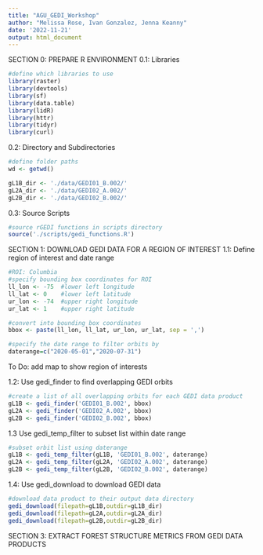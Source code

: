 ```yaml
---
title: "AGU_GEDI_Workshop"
author: "Melissa Rose, Ivan Gonzalez, Jenna Keanny"
date: '2022-11-21'
output: html_document
---
```


SECTION 0: PREPARE R ENVIRONMENT
0.1: Libraries
```r
#define which libraries to use
library(raster)   
library(devtools) 
library(sf) 
library(data.table)
library(lidR)
library(httr)
library(tidyr)
library(curl)
```

0.2: Directory and Subdirectories 
```r
#define folder paths
wd <- getwd()

gL1B_dir <- './data/GEDI01_B.002/'
gL2A_dir <- './data/GEDI02_A.002/'
gL2B_dir <- './data/GEDI02_B.002/'
```

0.3: Source Scripts
```r
#source rGEDI functions in scripts directory
source('./scripts/gedi_functions.R')
```


SECTION 1: DOWNLOAD GEDI DATA FOR A REGION OF INTEREST
1.1: Define region of interest and date range 
```r
#ROI: Columbia
#specify bounding box coordinates for ROI
ll_lon <- -75  #lower left longitude 
ll_lat <- 0    #lower left latitude 
ur_lon <- -74  #upper right longitude
ur_lat <- 1    #upper right latitude 

#convert into bounding box coordinates
bbox <- paste(ll_lon, ll_lat, ur_lon, ur_lat, sep = ',')

#specify the date range to filter orbits by
daterange=c("2020-05-01","2020-07-31")
```
To Do: 
add map to show region of interests

1.2: Use gedi_finder to find overlapping GEDI orbits 
```r
#create a list of all overlapping orbits for each GEDI data product 
gL1B <- gedi_finder('GEDI01_B.002', bbox)  
gL2A <- gedi_finder('GEDI02_A.002', bbox)
gL2B <- gedi_finder('GEDI02_B.002', bbox)
```

1.3 Use gedi_temp_filter to subset list within date range
```r
#subset orbit list using daterange
gL1B <- gedi_temp_filter(gL1B, 'GEDI01_B.002', daterange)
gL2A <- gedi_temp_filter(gL2A, 'GEDI02_A.002', daterange)
gL2B <- gedi_temp_filter(gL2B, 'GEDI02_B.002', daterange)
```

1.4: Use gedi_download to download GEDI data 
```r
#download data product to their output data directory 
gedi_download(filepath=gL1B,outdir=gL1B_dir)
gedi_download(filepath=gL2A,outdir=gL2A_dir)
gedi_download(filepath=gL2B,outdir=gL2B_dir)
```


SECTION 3: EXTRACT FOREST STRUCTURE METRICS FROM GEDI DATA PRODUCTS


